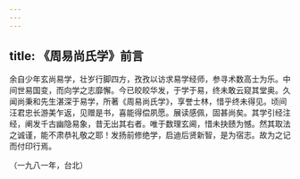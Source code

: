 ```yaml
---
---
---
```

title: 《周易尚氏学》前言
---




余自少年玄尚易学，壮岁行脚四方，孜孜以访求易学经师，参寻术数高士为乐。中间世易国变，而向学之志靡懈。今已皎皎华发，于学于易，终未敢云窥其堂奥。久闻尚秉和先生湛深于易学，所著《周易尚氏学》，享誉士林，惜乎终未得见。顷间汪君忠长游美乍返，见赠是书，喜能得偿夙愿。展读感佩，固甚尚矣。其学引经注经，阐发千古幽隐易象，昔无出其右者。唯于数理玄阃，惜未抉赜为憾。然其取法之诚谨，能不肃恭礼敬之耶！发扬前修绝学，启迪后贤新智，是为宿志。故为之记而付印行焉。


（一九八一年，台北）